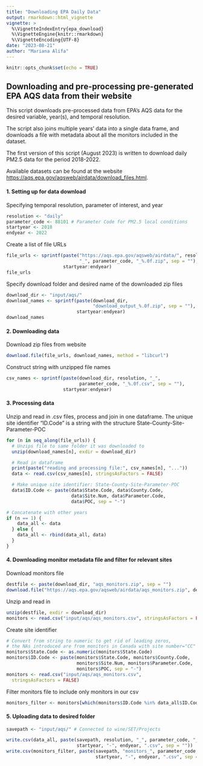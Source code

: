 ```yaml
---
title: "Downloading EPA Daily Data"
output: rmarkdown::html_vignette
vignette: >
  %\VignetteIndexEntry{epa_download}
  %\VignetteEngine{knitr::rmarkdown}
  %\VignetteEncoding{UTF-8}
date: "2023-08-21"
author: "Mariana Alifa"
---
```


```r
knitr::opts_chunk$set(echo = TRUE)
```

## Downloading and pre-processing pre-generated EPA AQS data from their website

This script downloads pre-processed data from EPA's AQS data for the desired
variable, year(s), and temporal resolution. 

The script also joins multiple years' data into a single data frame, 
and downloads a file with metadata about all the monitors
included in the dataset. 

The first version of this script (August 2023) is written to download daily
PM2.5 data for the period 2018-2022.

Available datasets can be found at the website
<https://aqs.epa.gov/aqsweb/airdata/download_files.html>.

#### 1. Setting up for data download
Specifying temporal resolution, parameter of interest, and year
```r
resolution <- "daily"
parameter_code <- 88101 # Parameter Code for PM2.5 local conditions
startyear <- 2018
endyear <- 2022
```
Create a list of file URLs
```r
file_urls <- sprintf(paste("https://aqs.epa.gov/aqsweb/airdata/", resolution,
                           "_", parameter_code, "_%.0f.zip", sep = ""),
                     startyear:endyear)
file_urls
```
Specify download folder and desired name of the downloaded zip files
```r
download_dir <- "input/aqs/"
download_names <- sprintf(paste(download_dir,
                                "download_output_%.0f.zip", sep = ""),
                          startyear:endyear)
download_names
```
#### 2. Downloading data
Download zip files from website
```r
download.file(file_urls, download_names, method = "libcurl")
```
Construct string with unzipped file names 
```r
csv_names <- sprintf(paste(download_dir, resolution, "_",
                           parameter_code, "_%.0f.csv", sep = ""),
                     startyear:endyear)
```
#### 3. Processing data
Unzip and read in .csv files, process and join in one dataframe.
The unique site identifier "ID.Code" is a string with the structure 
State-County-Site-Parameter-POC
```r
for (n in seq_along(file_urls)) {
  # Unzips file to same folder it was downloaded to
  unzip(download_names[n], exdir = download_dir)

  # Read in dataframe
  print(paste("reading and processing file:", csv_names[n], "..."))
  data <- read.csv(csv_names[n], stringsAsFactors = FALSE)

  # Make unique site identifier: State-County-Site-Parameter-POC
  data$ID.Code <- paste(data$State.Code, data$County.Code,
                        data$Site.Num, data$Parameter.Code,
                        data$POC, sep = "-")

# Concatenate with other years
if (n == 1) {
    data_all <- data
  } else {
    data_all <- rbind(data_all, data)
  }
}
```
#### 4. Downloading monitor metadata file and filter for relevant sites
Download monitors file 

``` r
destfile <- paste(download_dir, "aqs_monitors.zip", sep = "")
download.file("https://aqs.epa.gov/aqsweb/airdata/aqs_monitors.zip", destfile)
```
Unzip and read in
```r
unzip(destfile, exdir = download_dir)
monitors <- read.csv("input/aqs/aqs_monitors.csv", stringsAsFactors = FALSE)
```
Create site identifier
```r
# Convert from string to numeric to get rid of leading zeros,
# the NAs introduced are from monitors in Canada with site number="CC"
monitors$State.Code <- as.numeric(monitors$State.Code)
monitors$ID.Code <- paste(monitors$State.Code, monitors$County.Code,
                          monitors$Site.Num, monitors$Parameter.Code,
                          monitors$POC, sep = "-")
monitors <- read.csv("input/aqs/aqs_monitors.csv",
  stringsAsFactors = FALSE)
```

Filter monitors file to include only monitors in our csv
```r
monitors_filter <- monitors[which(monitors$ID.Code %in% data_all$ID.Code), ]
```
#### 5. Uploading data to desired folder
```r
savepath <- "input/aqs/" # Connected to wine/SET/Projects

write.csv(data_all, paste(savepath, resolution, "_", parameter_code, "_",
                          startyear, "-", endyear, ".csv", sep = ""))
write.csv(monitors_filter, paste(savepath, "monitors_", parameter_code, "_",
                                 startyear, "-", endyear, ".csv", sep = ""))

```
